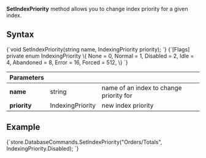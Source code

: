 
**SetIndexPriority** method allows you to change index priority for a given index.

## Syntax

<TabItem value="change_index_priority_1" label="change_index_priority_1">
<CodeBlock language="csharp">
{`void SetIndexPriority(string name, IndexingPriority priority);
`}
</CodeBlock>
</TabItem>

<TabItem value="change_index_priority_2" label="change_index_priority_2">
<CodeBlock language="csharp">
{`[Flags]
private enum IndexingPriority
\{
	None = 0,
	Normal = 1,
	Disabled = 2,
	Idle = 4,
	Abandoned = 8,
	Error = 16,
	Forced = 512,
\}
`}
</CodeBlock>
</TabItem>

| Parameters | | |
| ------------- | ------------- | ----- |
| **name** | string | name of an index to change priority for |
| **priority** | IndexingPriority | new index priority |

## Example

<TabItem value="change_index_priority_3" label="change_index_priority_3">
<CodeBlock language="csharp">
{`store.DatabaseCommands.SetIndexPriority("Orders/Totals", IndexingPriority.Disabled);
`}
</CodeBlock>
</TabItem>


